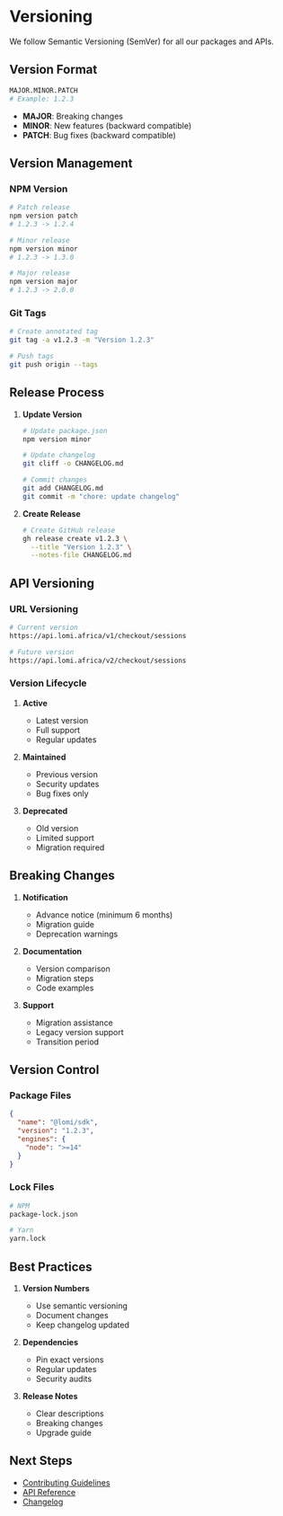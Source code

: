 # Versioning

We follow Semantic Versioning (SemVer) for all our packages and APIs.

## Version Format

```bash
MAJOR.MINOR.PATCH
# Example: 1.2.3
```

- **MAJOR**: Breaking changes
- **MINOR**: New features (backward compatible)
- **PATCH**: Bug fixes (backward compatible)

## Version Management

### NPM Version

```bash
# Patch release
npm version patch
# 1.2.3 -> 1.2.4

# Minor release
npm version minor
# 1.2.3 -> 1.3.0

# Major release
npm version major
# 1.2.3 -> 2.0.0
```

### Git Tags

```bash
# Create annotated tag
git tag -a v1.2.3 -m "Version 1.2.3"

# Push tags
git push origin --tags
```

## Release Process

1. **Update Version**
   ```bash
   # Update package.json
   npm version minor

   # Update changelog
   git cliff -o CHANGELOG.md
   
   # Commit changes
   git add CHANGELOG.md
   git commit -m "chore: update changelog"
   ```

2. **Create Release**
   ```bash
   # Create GitHub release
   gh release create v1.2.3 \
     --title "Version 1.2.3" \
     --notes-file CHANGELOG.md
   ```

## API Versioning

### URL Versioning

```bash
# Current version
https://api.lomi.africa/v1/checkout/sessions

# Future version
https://api.lomi.africa/v2/checkout/sessions
```

### Version Lifecycle

1. **Active**
   - Latest version
   - Full support
   - Regular updates

2. **Maintained**
   - Previous version
   - Security updates
   - Bug fixes only

3. **Deprecated**
   - Old version
   - Limited support
   - Migration required

## Breaking Changes

1. **Notification**
   - Advance notice (minimum 6 months)
   - Migration guide
   - Deprecation warnings

2. **Documentation**
   - Version comparison
   - Migration steps
   - Code examples

3. **Support**
   - Migration assistance
   - Legacy version support
   - Transition period

## Version Control

### Package Files

```json
{
  "name": "@lomi/sdk",
  "version": "1.2.3",
  "engines": {
    "node": ">=14"
  }
}
```

### Lock Files

```bash
# NPM
package-lock.json

# Yarn
yarn.lock
```

## Best Practices

1. **Version Numbers**
   - Use semantic versioning
   - Document changes
   - Keep changelog updated

2. **Dependencies**
   - Pin exact versions
   - Regular updates
   - Security audits

3. **Release Notes**
   - Clear descriptions
   - Breaking changes
   - Upgrade guide

## Next Steps

- [Contributing Guidelines](./contributing-guidelines)
- [API Reference](/api-reference)
- [Changelog](https://github.com/lomi/api/blob/main/CHANGELOG.md) 